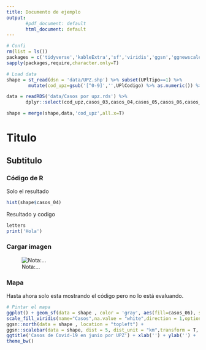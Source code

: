 ```yaml
---
title: Documento de ejemplo
output: 
       #pdf_document: default
       html_document: default
---
```


<!-- Configuración de la consola de R -->
```r

# Confi
rm(list = ls())
packages = c('tidyverse','kableExtra','sf','viridis','ggsn','ggnewscale')
sapply(packages,require,character.only=T) 

# Load data
shape = st_read(dsn = 'data/UPZ.shp') %>% subset(UPlTipo==1) %>%
        mutate(cod_upz=gsub('[^0-9]','',UPlCodigo) %>% as.numeric()) %>% .[,c('cod_upz','UPlNombre')]

data = readRDS('data/Casos por upz.rds') %>% 
       dplyr::select(cod_upz,casos_03,casos_04,casos_05,casos_06,casos_07,casos_08,casos_09)

shape = merge(shape,data,'cod_upz',all.x=T)
```

# Titulo

## Subtitulo



### Código de R

Solo el resultado 

```r
hist(shape$casos_04)
```

Resultado y codigo

```r
letters
print('Hola')
```

### Cargar imagen

![Nota:...](figures/run_class.gif)

### Mapa 

Hasta ahora solo esta mostrando el código pero no lo está evaluando.

```r
# Pintar el mapa
ggplot() + geom_sf(data = shape , color = 'gray', aes(fill=casos_06), size = 0.5 ,) + 
scale_fill_viridis(name="Casos",na.value = "white",direction = 1,option = 'inferno') +
ggsn::north(data = shape , location = "topleft") + 
ggsn::scalebar(data = shape, dist = 5, dist_unit = "km",transform = T, model = "WGS84",location = "bottomleft") +
ggtitle('Casos de Covid-19 en junio por UPZ') + xlab('') + ylab('') + 
theme_bw()
```

